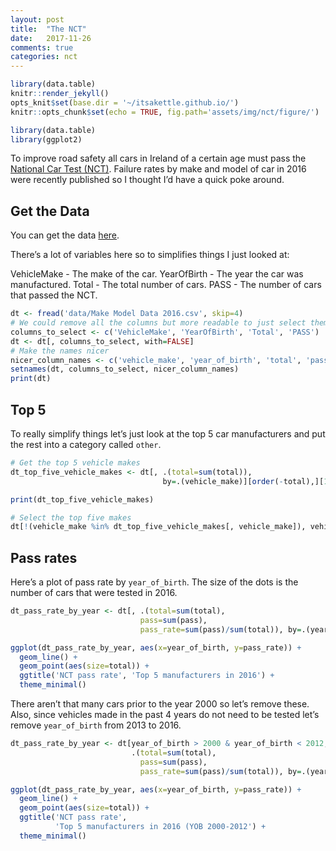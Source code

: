 ```yaml
---
layout: post
title:  "The NCT"
date:   2017-11-26
comments: true
categories: nct
---
```


```r
library(data.table)
knitr::render_jekyll()
opts_knit$set(base.dir = '~/itsakettle.github.io/')
knitr::opts_chunk$set(echo = TRUE, fig.path='assets/img/nct/figure/')
```

```r
library(data.table)
library(ggplot2)
```

To improve road safety all cars in Ireland of a certain age must pass the [National Car Test (NCT)](https://www.ncts.ie). Failure rates by make and model of car in 2016 were recently published so I thought I'd have a quick poke around.

## Get the Data

You can get the data [here](https://data.gov.ie/dataset/2016-make-model-year-failures-at-nct). 

There's a lot of variables here so to simplifies things I just looked at:

VehicleMake - The make of the car.
YearOfBirth - The year the car was manufactured.
Total - The total number of cars.
PASS - The number of cars that passed the NCT.
 
```r
dt <- fread('data/Make Model Data 2016.csv', skip=4)
# We could remove all the columns but more readable to just select them
columns_to_select <- c('VehicleMake', 'YearOfBirth', 'Total', 'PASS')
dt <- dt[, columns_to_select, with=FALSE]
# Make the names nicer
nicer_column_names <- c('vehicle_make', 'year_of_birth', 'total', 'pass')
setnames(dt, columns_to_select, nicer_column_names)
print(dt)
```

## Top 5

To really simplify things let's just look at the top 5 car manufacturers and put the rest into a category called `other`.

```r
# Get the top 5 vehicle makes
dt_top_five_vehicle_makes <- dt[, .(total=sum(total)), 
                                  by=.(vehicle_make)][order(-total),][1:5, ]

print(dt_top_five_vehicle_makes)

# Select the top five makes
dt[!(vehicle_make %in% dt_top_five_vehicle_makes[, vehicle_make]), vehicle_make := 'other']
```

## Pass rates

Here's a plot of pass rate by `year_of_birth`. The size of the dots is the number of cars that were tested in 2016.

```r
dt_pass_rate_by_year <- dt[, .(total=sum(total),
                             pass=sum(pass),
                             pass_rate=sum(pass)/sum(total)), by=.(year_of_birth)]

ggplot(dt_pass_rate_by_year, aes(x=year_of_birth, y=pass_rate)) + 
  geom_line() +
  geom_point(aes(size=total)) +
  ggtitle('NCT pass rate', 'Top 5 manufacturers in 2016') +
  theme_minimal()
```

There aren't that many cars prior to the year 2000 so let's remove these. Also, since vehicles made in the past 4 years do not need to be tested let's remove `year_of_birth` from 2013 to 2016. 

```r
dt_pass_rate_by_year <- dt[year_of_birth > 2000 & year_of_birth < 2012, 
                           .(total=sum(total),
                             pass=sum(pass),
                             pass_rate=sum(pass)/sum(total)), by=.(year_of_birth)]

ggplot(dt_pass_rate_by_year, aes(x=year_of_birth, y=pass_rate)) + 
  geom_line() +
  geom_point(aes(size=total)) +
  ggtitle('NCT pass rate', 
          'Top 5 manufacturers in 2016 (YOB 2000-2012') +
  theme_minimal()
```
